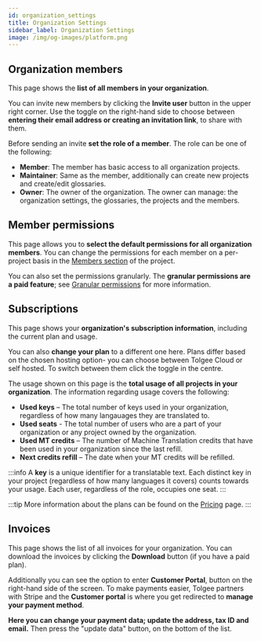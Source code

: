 ---
id: organization_settings
title: Organization Settings
sidebar_label: Organization Settings
image: /img/og-images/platform.png
---


## Organization members

This page shows the **list of all members in your organization**.

You can invite new members by clicking the **Invite user** button in the upper right corner. 
Use the toggle on the right-hand side to choose between **entering their email address or creating an invitation link**, to share with them.

Before sending an invite **set the role of a member**. The role can be one of the following:

- **Member**: The member has basic access to all organization projects.
- **Maintainer**: Same as the member, additionally can create new projects and create/edit glossaries.
- **Owner**: The owner of the organization. The owner can manage: the organization settings, the glossaries, the projects and the members.

<ScreenshotWrapper
  src="/img/docs/platform/new-invitation.webp"
  alt="new member invitation"
/>

## Member permissions

This page allows you to **select the default permissions for all organization members**. You can change the permissions for each member on a per-project basis in the [Members section](members) of the project.

<ScreenshotWrapper
  src="/img/docs/platform/organization-member-permissions.webp"
  alt="Organization member permissions"
/>

You can also set the permissions granularly. The **granular permissions are a paid feature**; see [Granular permissions](members#granular-permissions) for more information.

## Subscriptions

This page shows your **organization's subscription information**, including the current plan and usage.

You can also **change your plan** to a different one here.
Plans differ based on the chosen hosting option- you can choose between Tolgee Cloud or self hosted. To switch between them click the toggle in the centre.

<ScreenshotWrapper
  src="/img/docs/platform/subscriptions.webp"
  alt="Tolgee subscriptions"
/>

The usage shown on this page is the **total usage of all projects in your organization**. The information regarding usage covers the following:

- **Used keys** – The total number of keys used in your organization, regardless of how many langauages they are translated to.
- **Used seats** - The total number of users who are a part of your organization or any project owned by the organization.
- **Used MT credits** – The number of Machine Translation credits that have been used in your organization since the last refill.
- **Next credits refill** – The date when your MT credits will be refilled.

:::info
A **key** is a unique identifier for a translatable text. Each distinct key in your project (regardless of how many languages it covers) counts towards your usage.
Each user, regardless of the role, occupies one seat.
:::

:::tip
More information about the plans can be found on the [Pricing](https://tolgee.io/pricing) page.
:::

## Invoices

This page shows the list of all invoices for your organization. You can download the invoices by clicking the **Download** button (if you have a paid plan).

Additionally you can see the option to enter **Customer Portal**, button on the right-hand side of the screen. To make payments easier, Tolgee partners with Stripe and the **Customer portal** is where you get redirected to **manage your payment method**.

<ScreenshotWrapper
  src="/img/docs/platform/Invoices-customer-portal.webp"
  alt="Screenshot from the Invoices with the view of invoices and Customer Portal button"
/>

**Here you can change your payment data; update the address, tax ID and email.** Then press the "update data" button, on the bottom of the list.

<ScreenshotWrapper
  src="/img/docs/platform/customer_portal.webp"
  alt="Screenshot from redirected stripe website with the view of Payment methods and transaction data"
/>
